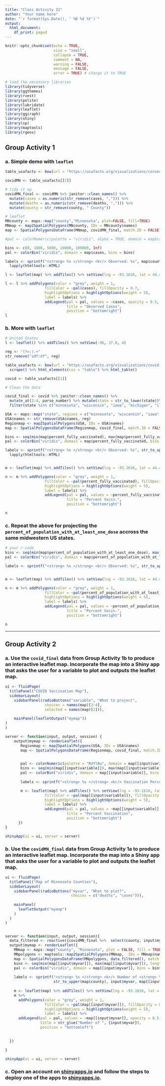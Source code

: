 ```yaml
---
title: "Class Activity 21"
author: "Your name here"
date: "`r format(Sys.Date(), ' %B %d %Y')`"
output:
  html_document:
    df_print: paged
---
```


```r
knitr::opts_chunk$set(echo = TRUE, 
                      size = "small", 
                      collapse = TRUE, 
                      comment = NA, 
                      warning = FALSE, 
                      message = FALSE,
                      error = TRUE) # change it to TRUE

# load the necessary libraries
library(tidyverse)
library(ggthemes)
library(rvest)
library(polite)
library(lubridate)
library(leaflet)
library(ggiraph)
library(shiny)
library(sp)
library(maptools)
library(rgeos)
```


\vspace*{1in}

## Group Activity 1

### a. Simple demo with `leaflet`

```r
table_usafacts <- bow(url = "https://usafacts.org/visualizations/coronavirus-covid-19-spread-map/state/minnesota") %>% scrape() %>% html_elements(css = "table") %>% html_table()

covidMN <- table_usafacts[[2]]

# tidy it up
covidMN_final <- covidMN %>% janitor::clean_names() %>%
  mutate(cases = as.numeric(str_remove(cases, ","))) %>%
  mutate(deaths = as.numeric(str_remove(deaths, ","))) %>%
  mutate(county = str_remove(county, " County"))

# leaflet
MNcounty <- maps::map("county","Minnesota", plot=FALSE, fill=TRUE)
MNmap <- map2SpatialPolygons(MNcounty, IDs = MNcounty$names)
map <- SpatialPolygonsDataFrame(MNmap, covidMN_final, match.ID = FALSE)

#pal <- colorNumeric(palette = "viridis", alpha = TRUE, domain = map$cases)

bins <- c(0, 1000, 5000, 10000, 100000, Inf)
pal <- colorBin("viridis", domain = map$cases, bins = bins)

labels <- sprintf("<strong> %s </strong> <br/> Observed: %s", map$county, map$cases) %>%
  lapply(htmltools::HTML)

l <- leaflet(map) %>% addTiles() %>% setView(lng = -93.1616, lat = 44.4583, zoom = 5) 

l <- l %>% addPolygons(color = "grey", weight = 1,
                  fillColor = ~pal(cases), fillOpacity = 0.7,
                  highlightOptions = highlightOptions(weight = 5),
                  label = labels) %>%
                  addLegend(pal = pal, values = ~cases, opacity = 0.5, 
                            title = "Observed Cases", 
                            position = "bottomright")
l
```

### b. More with `leaflet`

```r
# United States
l <- leaflet() %>% addTiles() %>% setView(-96, 37.8, 4) 

reg <- "(?=:).+"
str_remove("sdf:df", reg)

table_usafacts <- bow(url = "https://usafacts.org/visualizations/covid-vaccine-tracker-states/state/minnesota") %>%
  scrape() %>% html_elements(css = "table") %>% html_table()

covid <- table_usafacts[[1]]

# Clean the data

covid_final <- covid %>% janitor::clean_names() %>%
  mutate_at(2:4, parse_number) %>% mutate(state = str_to_lower(state))%>%
  filter(state %in% c("minnesota", "wisconsin", "iowa", "michigan", "illinois", "indiana"))

USA <- maps::map("state", regions = c("minnesota", "wisconsin", "iowa", "michigan", "illinois","indiana"), plot = FALSE, fill=TRUE)
USA$names <- str_remove(USA$names, reg)
Regionmap <- map2SpatialPolygons(USA, IDs = USA$names)
map <- SpatialPolygonsDataFrame(Regionmap, covid_final, match.ID = FALSE)

bins <- seq(min(map$percent_fully_vaccinated), max(map$percent_fully_vaccinated), length.out = 6)
pal <- colorBin("viridis", domain = map$percent_fully_vaccinated, bins = bins)

labels <- sprintf("<strong> %s </strong> <br/> Observed: %s", str_to_upper(map$state), map$percent_fully_vaccinated) %>%
  lapply(htmltools::HTML)


m <- leaflet(map) %>% addTiles() %>% setView(lng = -93.1616, lat = 44.4583, zoom = 4)

n <- m %>% addPolygons(color = "grey", weight = 1,
                  fillColor = ~pal(percent_fully_vaccinated), fillOpacity = 0.7,
                  highlightOptions = highlightOptions(weight = 5),
                  label = labels) %>%
                  addLegend(pal = pal, values = ~percent_fully_vaccinated, opacity = 0.5, 
                            title = "Percent Vaccn.", 
                            position = "bottomright")

n
```


### c. Repeat the above for projecting the `percent_of_population_with_at_least_one_dose` accross the same midwestern US states.


```r
# your r-code
bins <- seq(min(map$percent_of_population_with_at_least_one_dose), max(map$percent_of_population_with_at_least_one_dose), length.out = 6)
pal <- colorBin("viridis", domain = map$percent_of_population_with_at_least_one_dose, bins = bins)

labels <- sprintf("<strong> %s </strong> <br/> Observed: %s", str_to_upper(map$state), map$percent_of_population_with_at_least_one_dose) %>% lapply(htmltools::HTML)


m <- leaflet(map) %>% addTiles() %>% setView(lng = -93.1616, lat = 44.4583, zoom = 4)

n <- m %>% addPolygons(color = "grey", weight = 1,
                  fillColor = ~pal(percent_of_population_with_at_least_one_dose), fillOpacity = 0.7,
                  highlightOptions = highlightOptions(weight = 5),
                  label = labels) %>%
                  addLegend(pal = pal, values = ~percent_of_population_with_at_least_one_dose, opacity = 0.5, 
                            title = "Percent Vaccn.", 
                            position = "bottomright")

n

```


----------------------------------------------------------------------------------------------

## Group Activity 2

### a. Use the `covid_final` data from Group Activity 1b to produce an interactive leaflet map. Incorporate the map into a Shiny app that asks the user for a variable to plot and outputs the leaflet map.

```r
ui <- fluidPage(
  titlePanel("COVID Vaccination Map"),
  sidebarLayout(
    sidebarPanel(radioButtons("variable", "What to project",
                  choices = names(map)[2:4],
                  selected = names(map)[2])),
    
    mainPanel(leafletOutput("mymap"))
)
)

server <- function(input, output, session) {
    output$mymap <- renderLeaflet({
       Regionmap <- map2SpatialPolygons(USA, IDs = USA$names)
       map <- SpatialPolygonsDataFrame(Regionmap, covid_final, match.ID = FALSE)

       
       pal <- colorNumeric(palette = "RdYlBu", domain = map[[input$variable]])
       bins <- seq(min(map[[input$variable]]), max(map[[input$variable]]), length.out = 6)
       pal <- colorBin("viridis", domain = map[[input$variable]], bins = bins)
      
       labels <- sprintf("<strong> %s </strong> <br/> Vaccination Percentage: %s", str_to_upper(map$state), map[[input$variable]]) %>% lapply(htmltools::HTML)

       m <- leaflet(map) %>% addTiles() %>% setView(lng = -93.1616, lat = 44.4583, zoom = 4) %>% addPolygons(color = "grey", weight = 1,
                  fillColor = ~pal(map[[input$variable]]), fillOpacity = 0.7,
                  highlightOptions = highlightOptions(weight = 5),
                  label = labels) %>%
                  addLegend(pal = pal, values = ~map[[input$variable]], opacity = 0.5, 
                            title = "Percent Vaccination", 
                            position = "bottomright")
      })
}    

shinyApp(ui = ui, server = server)
```


### b. Use the `covidMN_final` data from Group Activity 1a to produce an interactive leaflet map. Incorporate the map into a Shiny app that asks the user for a variable to plot and outputs the leaflet map.


```r
ui <- fluidPage(
  titlePanel("Map of Minnesota Counties"),
  sidebarLayout(
    sidebarPanel(radioButtons("myvar", "What to plot?",
                              choices = c("deaths", "cases"))),
                 
    mainPanel(
      leafletOutput("mymap")
    )
  )
)


server <- function(input, output, session){
  data_filtered <- reactive({covidMN_final %>%  select(county, input$myvar)})
  output$mymap <- renderLeaflet({
    MNmap <- maps::map("county", "Minnesota", plot = FALSE, fill = TRUE)
    MNpolygons <- maptools::map2SpatialPolygons(MNmap,  IDs = MNmap$names)
    map <- SpatialPolygonsDataFrame(MNpolygons, data_filtered(), match.ID = FALSE)
    bins <- seq(min(map[[input$myvar]]), max(map[[input$myvar]]), length.out = 6)
    pal <- colorBin("viridis", domain = map[[input$myvar]], bins = bins)
    
    labels <- sprintf("<strong> %s </strong> <br/> Number of <strong> %s </strong>: %s", 
                      str_to_upper(map$county), input$myvar, map[[input$myvar]]) %>% lapply(htmltools::HTML)
    
    m <- leaflet(map) %>% addTiles() %>% setView(lng = -93.1616, lat = 44.4583, zoom = 5)
    m %>% 
      addPolygons(color = "grey", weight = 1,
                  fillColor = ~pal(map[[input$myvar]]), fillOpacity = 0.7,
                  highlightOptions = highlightOptions(weight = 5),
                  label = labels) %>%
      addLegend(pal = pal, values = ~map[[input$myvar]], opacity = 0.5, 
                title = str_glue("Number of ", {input$myvar}), 
                position = "bottomleft")
    
    
  })
  
}

shinyApp(ui = ui, server = server)
```




### c. Open an account on [shinyapps.io](https://www.shinyapps.io/admin/#/dashboard) and follow the steps to deploy one of the apps to [shinyapps.io](https://www.shinyapps.io/admin/#/dashboard).







